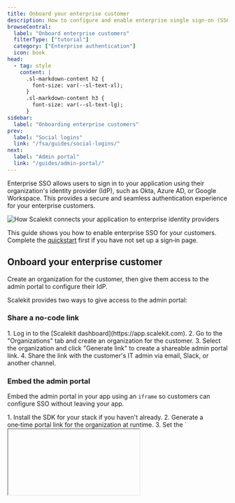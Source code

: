 ```yaml
---
title: Onboard your enterprise customer
description: How to configure and enable enterprise single sign-on (SSO) for your application
browseCentral:
  label: "Onboard enterprise customers"
  filterType: ["tutorial"]
  category: ["Enterprise authentication"]
  icon: book
head:
  - tag: style
    content: |
      .sl-markdown-content h2 {
        font-size: var(--sl-text-xl);
      }
      .sl-markdown-content h3 {
        font-size: var(--sl-text-lg);
      }
sidebar:
  label: "Onboarding enterprise customers"
prev:
  label: "Social logins"
  link: "/fsa/guides/social-logins/"
next:
  label: "Admin portal"
  link: "/guides/admin-portal/"
---
```


Enterprise SSO allows users to sign in to your application using their organization's identity provider (IdP), such as Okta, Azure AD, or Google Workspace. This provides a secure and seamless authentication experience for your enterprise customers.

![How Scalekit connects your application to enterprise identity providers](@/assets/docs/sso-quickstart/how-scalekit-connects.png)

This guide shows you how to enable enterprise SSO for your customers. Complete the [quickstart](/fsa/quickstart/) first if you have not set up a sign‑in page.

## Onboard your enterprise customer

Create an organization for the customer, then give them access to the admin portal to configure their IdP.

Scalekit provides two ways to give access to the admin portal:

### Share a no-code link

<Steps>
1. Log in to the [Scalekit dashboard](https://app.scalekit.com).
2. Go to the "Organizations" tab and create an organization for the customer.
3. Select the organization and click "Generate link" to create a shareable admin portal link.
4. Share the link with the customer's IT admin via email, Slack, or another channel.
</Steps>

### Embed the admin portal

Embed the admin portal in your app using an `iframe` so customers can configure SSO without leaving your app.

<Steps>
1. Install the SDK for your stack if you haven't already.
2. Generate a one‑time portal link for the organization at runtime.
3. Set the `<iframe>` `src` to the returned `location` URL.
4. Ensure your app's domain is listed as a Redirect URI in the dashboard.
</Steps>

```html title="Render admin portal in iframe (example)" wrap
<iframe
  src="https://random-subdomain.scalekit.dev/magicLink/8930509d-68cf-4e2c-8c6d-94d2b5e2db43"
  width="100%"
  height="600"
  frameborder="0"
  allow="clipboard-write">
</iframe>
```

For a full walkthrough (including how to generate the portal link with the SDK), see [/guides/admin-portal/#embed-the-admin-portal](/guides/admin-portal/#embed-the-admin-portal).

Your customer can use either approach to access the admin portal and set up SSO. After they configure their IdP, the connection becomes active for their organization and appears in your list of enterprise connections.

![Enterprise Connections UI](@/assets/docs/fsa/auth-methods/enterpise-sso-1.png)

<Aside type="note" title="Testing SSO integration">
  During development, you don't need to manually configure each identity provider your customers might use. Scalekit provides an IdP simulator that helps you test the SSO flow easily. Learn more about [testing your SSO integration](/sso/guides/test-sso/).
</Aside>



## Verify organization domains

When organization admins verify domains, users can sign in through their organization's IdP from your sign‑in page. Scalekit uses the email domain (for example, `@megacorp.org`) to redirect them to the correct IdP. This is also called home realm discovery. You can add a verified domain manually from the Scalekit dashboard > Organizations > select an organization > Single sign‑on.

**Organization admins** can verify domains through the [admin portal](/guides/admin-portal/). Once verified, any user with an email address from that domain can use SSO.

1. **DNS verification**: Add a DNS TXT record to prove domain ownership. The Admin Portal guides you through each step of adding the record. Once you add the record correctly, Scalekit automatically completes the verification. <Badge type="note" text="Coming soon" />
2. **Manual verification**: Request domain verification through the Scalekit Dashboard. This method is suitable when you have already verified domain ownership through other means.

For advanced domain-based SSO flows, see [Check SSO domain](/guides/user-auth/check-sso-domain/).

## Admin guides for configuring their identity providers

Point them [to admin guides](guides/integrations/sso-integrations/) that will help configure their organization's identity provider.

----

## What's next?

<div class="sk-quiz">
<Quiz title="When should you run a domain-based SSO pre-check?" variant="minimal">
  <QuizOption correct>When using discovery via domain_hint or login_hint</QuizOption>
  <QuizOption>Always, even if passing organizationId or connectionId</QuizOption>
  <QuizOption>Never; redirects should be attempted first</QuizOption>
  <QuizOption>Only after receiving the OAuth callback</QuizOption>
</Quiz>
</div>

- Learn more about the [Admin Portal](/guides/admin-portal/) and its customization options.
- [Customize the login page](/fsa/guides/login-page-branding/) to match your brand's design and style.
- Explore our [SSO integration guides](/guides/integrations/sso-integrations/) for specific identity provider configurations.